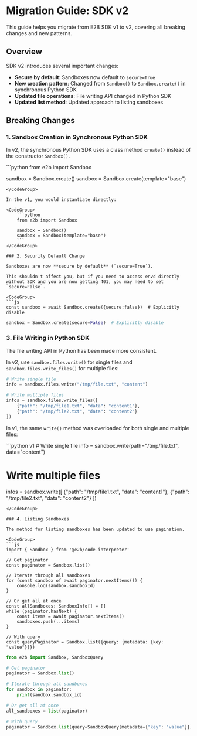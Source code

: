 # Migration Guide: SDK v2

This guide helps you migrate from E2B SDK v1 to v2, covering all breaking changes and new patterns.

## Overview

SDK v2 introduces several important changes:
- **Secure by default**: Sandboxes now default to `secure=True`
- **New creation pattern**: Changed from `Sandbox()` to `Sandbox.create()` in synchronous Python SDK
- **Updated file operations**: File writing API changed in Python SDK
- **Updated list method**: Updated approach to listing sandboxes

## Breaking Changes

### 1. Sandbox Creation in Synchronous Python SDK

In v2, the synchronous Python SDK uses a class method `create()` instead of the constructor `Sandbox()`.

<CodeGroup>
```python
from e2b import Sandbox

sandbox = Sandbox.create()
sandbox = Sandbox.create(template="base")
```
</CodeGroup>

In the v1, you would instantiate directly:

<CodeGroup>
    ```python
    from e2b import Sandbox

    sandbox = Sandbox()
    sandbox = Sandbox(template="base")
    ```
</CodeGroup>

### 2. Security Default Change

Sandboxes are now **secure by default** (`secure=True`).

This shouldn't affect you, but if you need to access envd directly without SDK and you are now getting 401, you may need to set `secure=False`.

<CodeGroup>
```js
const sandbox = await Sandbox.create({secure:false})  # Explicitly disable
```

```python
sandbox = Sandbox.create(secure=False)  # Explicitly disable
```
</CodeGroup>

### 3. File Writing in Python SDK

The file writing API in Python has been made more consistent.

In v2, use `sandbox.files.write()` for single files and `sandbox.files.write_files()` for multiple files:
<CodeGroup>
```python v2
# Write single file
info = sandbox.files.write("/tmp/file.txt", "content")

# Write multiple files
infos = sandbox.files.write_files([
    {"path": "/tmp/file1.txt", "data": "content1"},
    {"path": "/tmp/file2.txt", "data": "content2"}
])
```
</CodeGroup>

In v1, the same `write()` method was overloaded for both single and multiple files:

<CodeGroup>
```python v1
# Write single file
info = sandbox.write(path="/tmp/file.txt", data="content")

# Write multiple files
infos = sandbox.write([
    {"path": "/tmp/file1.txt", "data": "content1"},
    {"path": "/tmp/file2.txt", "data": "content2"}
])
```
</CodeGroup>

### 4. Listing Sandboxes

The method for listing sandboxes has been updated to use pagination.

<CodeGroup>
```js
import { Sandbox } from '@e2b/code-interpreter'

// Get paginator
const paginator = Sandbox.list()

// Iterate through all sandboxes
for (const sandbox of await paginator.nextItems()) {
    console.log(sandbox.sandboxId)
}

// Or get all at once
const allSandboxes: SandboxInfo[] = []
while (paginator.hasNext) {
    const items = await paginator.nextItems()
    sandboxes.push(...items)
}

// With query
const queryPaginator = Sandbox.list({query: {metadata: {key: "value"}}})
```
```python
from e2b import Sandbox, SandboxQuery

# Get paginator
paginator = Sandbox.list()

# Iterate through all sandboxes
for sandbox in paginator:
    print(sandbox.sandbox_id)

# Or get all at once
all_sandboxes = list(paginator)

# With query
paginator = Sandbox.list(query=SandboxQuery(metadata={"key": "value"}})
```
</CodeGroup>
